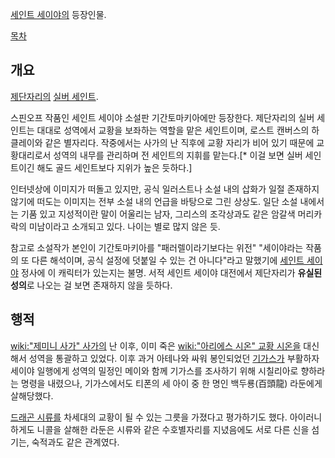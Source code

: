 [[세인트 세이야]]의 등장인물.

[[목차]]
== 개요 ==
[[제단자리]]의 [[실버 세인트]].

스핀오프 작품인 세인트 세이야 소설판 기간토마키아에만 등장한다. 제단자리의 실버 세인트는 대대로 성역에서 교황을 보좌하는 역할을 맡은 세인트이며, 로스트 캔버스의 하클레이와 같은 별자리다. 작중에서는 사가의 난 직후에 교황 자리가 비어 있기 때문에 교황대리로서 성역의 내무를 관리하며 전 세인트의 지휘를 맡는다.[* 이걸 보면 실버 세인트이긴 해도 골드 세인트보다 지위가 높은 듯하다.]

인터넷상에 이미지가 떠돌고 있지만, 공식 일러스트나 소설 내의 삽화가 일절 존재하지 않기에 떠도는 이미지는 전부 소설 내의 언급을 바탕으로 그린 상상도. 일단 소설 내에서는 기품 있고 지성적이란 말이 어울리는 남자, 그리스의 조각상과도 같은 암갈색 머리카락의 미남이라고 소개되고 있다. 나이는 별로 많지 않은 듯.

참고로 소설작가 본인이 기간토마키아를 "패러렐이라기보다는 위전" "세이야라는 작품의 또 다른 해석이며, 공식 설정에 덧붙일 수 있는 건 아니다"라고 말했기에 [[세인트 세이야]] 정사에 이 캐릭터가 있는지는 불명. 서적 세인트 세이야 대전에서 제단자리가 '''유실된 성의'''로 나오는 걸 보면 존재하지 않을 듯하다.

== 행적 ==
[[wiki:"제미니 사가" 사가]]의 난 이후, 이미 죽은 [[wiki:"아리에스 시온" 교황 시온]]을 대신해서 성역을 통괄하고 있었다. 이후 과거 아테나와 싸워 봉인되었던 [[기가스]]가 부활하자 세이야 일행에게 성역의 밀정인 메이와 함께 기가스를 조사하기 위해 시칠리아로 향하라는 명령을 내렸으나, 기가스에서도 티폰의 세 아이 중 한 명인 백두룡(百頭龍) 라둔에게 살해당했다.

[[드래곤 시류]]를 차세대의 교황이 될 수 있는 그릇을 가졌다고 평가하기도 했다. 아이러니하게도 니콜을 살해한 라둔은 시류와 같은 수호별자리를 지녔음에도 서로 다른 신을 섬기는, 숙적과도 같은 관계였다.
